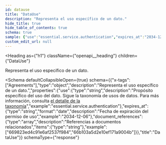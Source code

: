 ```yaml
---
id: datause
title: "DataUse"
description: "Representa el uso específico de un dato."
hide_title: true
hide_table_of_contents: true
schema: true
sample: {"use":"essential.service.authentication","expires_at":"2034-12-06","document_references":["669823ed4c91e6af2537f984","66b103a5d2e10ef171a9004b"]}
custom_edit_url: null
---
```



<Heading
  as={"h1"}
  className={"openapi__heading"}
  children={"DataUse"}
>
</Heading>



Representa el uso específico de un dato.

<Schema
	defaultCollapsibleOpen={true}
  schema={{"x-tags":["Agreements"],"type":"object","description":"Representa el uso específico de un dato.","properties":{"use":{"type":"string","description":"Propósito específico del uso del dato. Sigue la taxonomía de usos de datos. Para más información, consulta [el detalle de la taxonomía](/docs/integration-guide/concepts/agreement#taxonomía)","example":"essential.service.authentication"},"expires_at":{"type":"string","format":"date","description":"Fecha de expiración del permiso de uso","example":"2034-12-06"},"document_references":{"type":"array","description":"Referencias a documentos relacionados","items":{"type":"string"},"example":["669823ed4c91e6af2537f984","66b103a5d2e10ef171a9004b"]}},"title":"DataUse"}}
  schemaType={"response"}
>
  
</Schema>
            